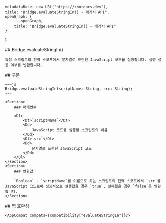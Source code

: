 
    metadataBase: new URL("https://kbotdocs.dev"),
    title: "Bridge.evaluateStringIn() - 레거시 API",
    openGraph: {
        ...openGraph,
        title: "Bridge.evaluateStringIn() - 레거시 API"
    }
}

<Section>
    ## Bridge.evaluateStringIn()

    특정 스크립트의 전역 스코프에서 문자열로 표현된 JavaScript 코드를 실행합니다. 실행 성공 여부를 반환합니다.
</Section>
<Section>
    ## 구문

    ~~~js
    Bridge.evaluateStringIn(scriptName: String, src: String);
    ~~~

    <Section>
        ### 매개변수

        <Dl>
            <Dt>`scriptName`</Dt>
            <Dd>
                JavaScript 코드를 실행할 스크립트의 이름
            </Dd>
            <Dt>`src`</Dt>
            <Dd>
                문자열로 표현된 JavaScript 코드
            </Dd>
        </Dl>
    </Section>
    <Section>
        ### 반환값

        `Boolean` - `scriptName`를 이름으로 하는 스크립트의 전역 스코프에서 `src`를 JavaScript 코드로써 성공적으로 실행했을 경우 `true`, 실패했을 경우 `false`를 반환합니다.
    </Section>
</Section>
<Section>
    ## 앱 호환성

    <AppCompat compats={compatibility["evaluateStringIn"]}/>
</Section>